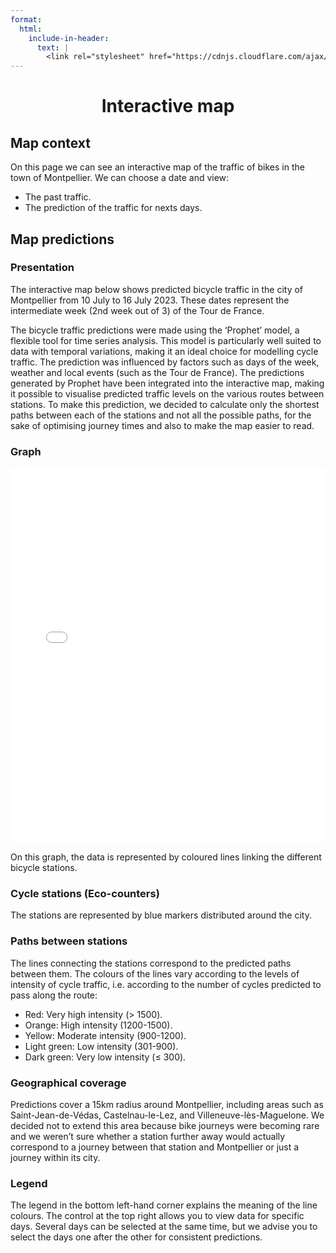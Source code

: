 ```yaml
---
format:
  html:
    include-in-header:
      text: |
        <link rel="stylesheet" href="https://cdnjs.cloudflare.com/ajax/libs/font-awesome/6.5.1/css/all.min.css">
---
```


<div style="text-align: center;">
<h1>Interactive map <i class="fas fa-map"></i></h1>
</div>

## Map context

<p class = "text"> On this page we can see an interactive map of the traffic of bikes in the town of Montpellier. We can choose a date and view: </p>

<ul class = "text"> 
    <li>The past traffic. </li>
    <li>The prediction of the traffic for nexts days. </li> 
</ul>

## Map predictions

### Presentation

<p class = "text"> The interactive map below shows predicted bicycle traffic in the city of Montpellier from 10 July to 16 July 2023. These dates represent the intermediate week (2nd week out of 3) of the Tour de France.</p>

<p class = "text"> The bicycle traffic predictions were made using the ‘Prophet’ model, a flexible tool for time series analysis. This model is particularly well suited to data with temporal variations, making it an ideal choice for modelling cycle traffic. The prediction was influenced by factors such as days of the week, weather and local events (such as the Tour de France). The predictions generated by Prophet have been integrated into the interactive map, making it possible to visualise predicted traffic levels on the various routes between stations. To make this prediction, we decided to calculate only the shortest paths between each of the stations and not all the possible paths, for the sake of optimising journey times and also to make the map easier to read. </p>

### Graph

<iframe src="/images/map_prediction_multiple_days_with_layers_and_legend.html" width="100%" height="600px" frameborder="0"></iframe>

<p class = "text"> On this graph, the data is represented by coloured lines linking the different bicycle stations. </p>

### Cycle stations (Eco-counters)

<p class = "text"> The stations are represented by blue markers distributed around the city. </p>

### Paths between stations

<p class = "text">The lines connecting the stations correspond to the predicted paths between them. The colours of the lines vary according to the levels of intensity of cycle traffic, i.e. according to the number of cycles predicted to pass along the route: </p>

<ul class = "text"> 
    <li> Red: Very high intensity (> 1500). </li>
    <li> Orange: High intensity (1200-1500). </li>
    <li> Yellow: Moderate intensity (900-1200). </li>
    <li> Light green: Low intensity (301-900). </li>
    <li> Dark green: Very low intensity (≤ 300). </li>
</ul>

### Geographical coverage

<p class = "text"> Predictions cover a 15km radius around Montpellier, including areas such as Saint-Jean-de-Védas, Castelnau-le-Lez, and Villeneuve-lès-Maguelone. We decided not to extend this area because bike journeys were becoming rare and we weren't sure whether a station further away would actually correspond to a journey between that station and Montpellier or just a journey within its city. </p>

### Legend

<p class = "text"> The legend in the bottom left-hand corner explains the meaning of the line colours. The control at the top right allows you to view data for specific days. Several days can be selected at the same time, but we advise you to select the days one after the other for consistent predictions. </p>